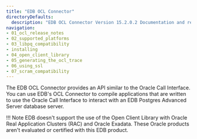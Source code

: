 ```yaml
---
title: "EDB OCL Connector"
directoryDefaults:
  description: "EDB OCL Connector Version 15.2.0.2 Documentation and release notes."
navigation:
- 01_ocl_release_notes
- 02_supported_platforms
- 03_libpq_compatibility
- installing
- 04_open_client_library
- 05_generating_the_ocl_trace
- 06_using_ssl
- 07_scram_compatibility
---
```


The EDB OCL Connector provides an API similar to the Oracle Call Interface. You can use EDB's OCL Connector to compile applications that are written to use the Oracle Call Interface to interact with an EDB Postgres Advanced Server database server.

!!! Note
    EDB doesn't support the use of the Open Client Library with Oracle Real Application Clusters (RAC) and Oracle Exadata. These Oracle products aren't evaluated or certified with this EDB product.


